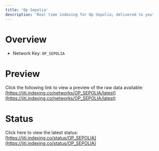 ```yaml
---
title: 'Op Sepolia'
description: 'Real time indexing for Op Sepolia; delivered to you'
---
```


# Overview
- Network Key: `OP_SEPOLIA`

# Preview
Click the following link to view a preview of the raw data available: [https://jiti.indexing.co/networks/OP_SEPOLIA/latest](https://jiti.indexing.co/networks/OP_SEPOLIA/latest)

# Status
Click here to view the latest status: [https://jiti.indexing.co/status/OP_SEPOLIA](https://jiti.indexing.co/status/OP_SEPOLIA)

